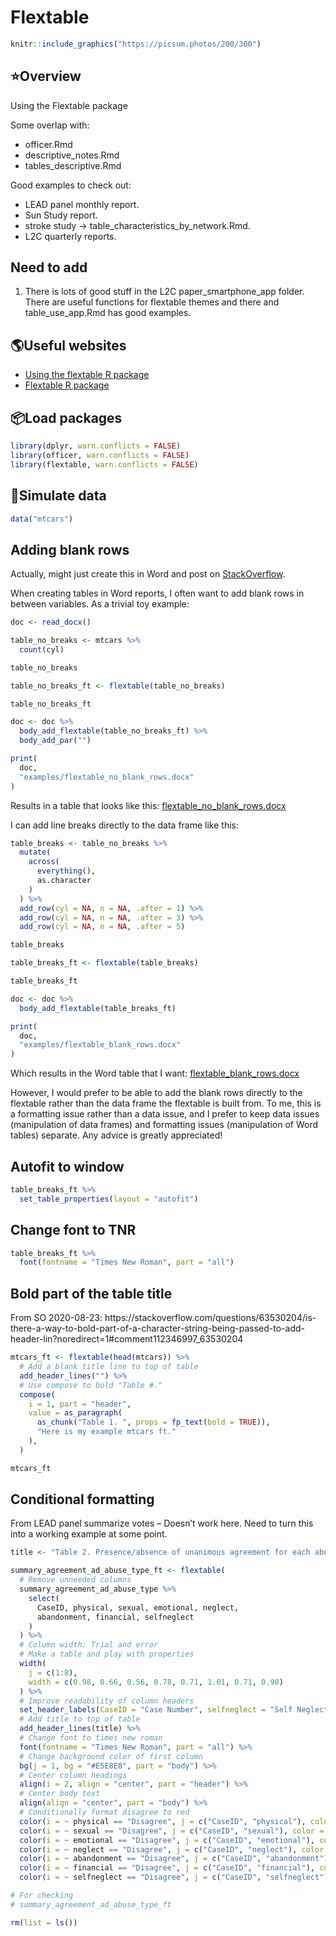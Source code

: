 # Flextable

<!--
Hidden comments placeholder
-->

```r
knitr::include_graphics("https://picsum.photos/200/300")
```

## ⭐️Overview

Using the Flextable package

Some overlap with:   

* officer.Rmd    
* descriptive_notes.Rmd   
* tables_descriptive.Rmd   

Good examples to check out:

* LEAD panel monthly report.   
* Sun Study report.   
* stroke study -> table_characteristics_by_network.Rmd.   
* L2C quarterly reports.    


## Need to add

1. There is lots of good stuff in the L2C paper_smartphone_app folder. There are useful functions for flextable themes and there and table_use_app.Rmd has good examples.


## 🌎Useful websites

* [Using the flextable R package](https://ardata-fr.github.io/flextable-book/)   
* [Flextable R package](https://davidgohel.github.io/flextable/)


## 📦Load packages

```r
library(dplyr, warn.conflicts = FALSE)
library(officer, warn.conflicts = FALSE)
library(flextable, warn.conflicts = FALSE)
```


## 🔢Simulate data 

```r
data("mtcars")
```


## Adding blank rows

Actually, might just create this in Word and post on [StackOverflow](https://stackoverflow.com/questions/64932726/add-a-blank-row-in-flextable).

When creating tables in Word reports, I often want to add blank rows in between variables. As a trivial toy example:

```r
doc <- read_docx()
```

```r
table_no_breaks <- mtcars %>% 
  count(cyl)

table_no_breaks
```

```r
table_no_breaks_ft <- flextable(table_no_breaks)

table_no_breaks_ft
```

```r
doc <- doc %>% 
  body_add_flextable(table_no_breaks_ft) %>% 
  body_add_par("")
```

```r
print(
  doc, 
  "examples/flextable_no_blank_rows.docx"
)
```

Results in a table that looks like this: [flextable_no_blank_rows.docx](https://www.dropbox.com/s/09weee9je1sdj7f/flextable_no_blank_rows.docx?dl=0)

I can add line breaks directly to the data frame like this:

```r
table_breaks <- table_no_breaks %>% 
  mutate(
    across(
      everything(),
      as.character
    )
  ) %>% 
  add_row(cyl = NA, n = NA, .after = 1) %>% 
  add_row(cyl = NA, n = NA, .after = 3) %>%
  add_row(cyl = NA, n = NA, .after = 5)

table_breaks
```

```r
table_breaks_ft <- flextable(table_breaks)

table_breaks_ft
```

```r
doc <- doc %>% 
  body_add_flextable(table_breaks_ft)
```

```r
print(
  doc, 
  "examples/flextable_blank_rows.docx"
)
```

Which results in the Word table that I want: [flextable_blank_rows.docx](https://www.dropbox.com/s/smq0x7qlf5muhvf/flextable_blank_rows.docx?dl=0)

However, I would prefer to be able to add the blank rows directly to the flextable rather than the data frame the flextable is built from. To me, this is a formatting issue rather than a data issue, and I prefer to keep data issues (manipulation of data frames) and formatting issues (manipulation of Word tables) separate. Any advice is greatly appreciated!

## Autofit to window

```r
table_breaks_ft %>% 
  set_table_properties(layout = "autofit")
```

## Change font to TNR

```r
table_breaks_ft %>% 
  font(fontname = "Times New Roman", part = "all")
```

## Bold part of the table title

From SO 2020-08-23: https://stackoverflow.com/questions/63530204/is-there-a-way-to-bold-part-of-a-character-string-being-passed-to-add-header-lin?noredirect=1#comment112346997_63530204

```r
mtcars_ft <- flextable(head(mtcars)) %>% 
  # Add a blank title line to top of table
  add_header_lines("") %>% 
  # Use compose to bold "Table #."
  compose(
    i = 1, part = "header",
    value = as_paragraph(
      as_chunk("Table 1. ", props = fp_text(bold = TRUE)),
      "Here is my example mtcars ft."
    ),
  )

mtcars_ft
```


## Conditional formatting

From LEAD panel summarize votes -- Doesn't work here. Need to turn this into a working example at some point.

```r
title <- "Table 2. Presence/absence of unanimous agreement for each abuse type by case number."

summary_agreement_ad_abuse_type_ft <- flextable(
  # Remove unneeded columns
  summary_agreement_ad_abuse_type %>% 
    select(
      CaseID, physical, sexual, emotional, neglect, 
      abandonment, financial, selfneglect
    )
  ) %>% 
  # Column width: Trial and error
  # Make a table and play with properties
  width(
    j = c(1:8), 
    width = c(0.98, 0.66, 0.56, 0.78, 0.71, 1.01, 0.71, 0.90)
  ) %>% 
  # Improve readability of column headers
  set_header_labels(CaseID = "Case Number", selfneglect = "Self Neglect") %>% 
  # Add title to top of table
  add_header_lines(title) %>%
  # Change font to times new roman
  font(fontname = "Times New Roman", part = "all") %>% 
  # Change background color of first column
  bg(j = 1, bg = "#E5E8E8", part = "body") %>% 
  # Center column headings
  align(i = 2, align = "center", part = "header") %>% 
  # Center body text
  align(align = "center", part = "body") %>% 
  # Conditionally format disagree to red
  color(i = ~ physical == "Disagree", j = c("CaseID", "physical"), color = "red") %>%
  color(i = ~ sexual == "Disagree", j = c("CaseID", "sexual"), color = "red") %>%
  color(i = ~ emotional == "Disagree", j = c("CaseID", "emotional"), color = "red") %>%
  color(i = ~ neglect == "Disagree", j = c("CaseID", "neglect"), color = "red") %>%
  color(i = ~ abandonment == "Disagree", j = c("CaseID", "abandonment"), color = "red") %>%
  color(i = ~ financial == "Disagree", j = c("CaseID", "financial"), color = "red") %>%
  color(i = ~ selfneglect == "Disagree", j = c("CaseID", "selfneglect"), color = "red")

# For checking
# summary_agreement_ad_abuse_type_ft
```


<!--
Clean up and add session info
-->

```r
rm(list = ls())
```



